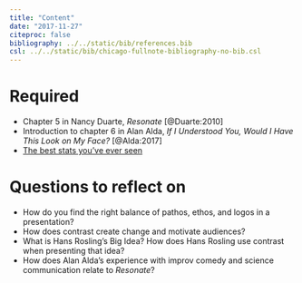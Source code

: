 ```yaml
---
title: "Content"
date: "2017-11-27"
citeproc: false
bibliography: ../../static/bib/references.bib
csl: ../../static/bib/chicago-fullnote-bibliography-no-bib.csl
---
```


# Required

- Chapter 5 in Nancy Duarte, *Resonate* [@Duarte:2010]
- Introduction to chapter 6 in Alan Alda, *If I Understood You, Would I Have This Look on My Face?* [@Alda:2017]
- [The best stats you've ever seen](https://www.ted.com/talks/hans_rosling_shows_the_best_stats_you_ve_ever_seen)


# Questions to reflect on

-	How do you find the right balance of pathos, ethos, and logos in a presentation?
- How does contrast create change and motivate audiences?
- What is Hans Rosling's Big Idea? How does Hans Rosling use contrast when presenting that idea?
- How does Alan Alda's experience with improv comedy and science communication relate to *Resonate*?
